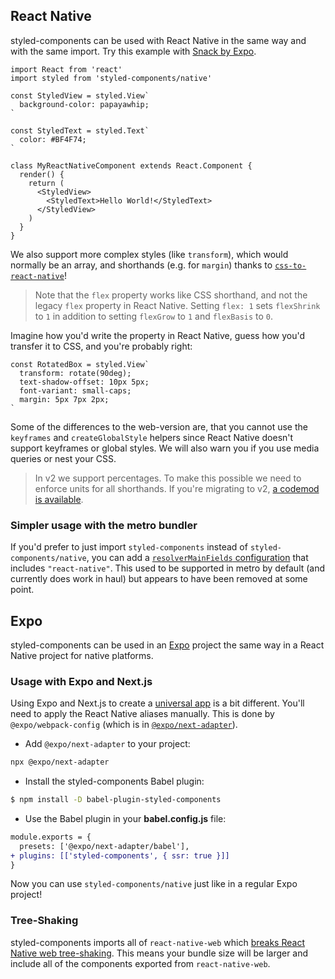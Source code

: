 ## React Native

styled-components can be used with React Native in the same way and with the
same import. Try this example with [Snack by Expo](https://snack.expo.dev/@danielmschmidt/styled-components).

```tsx
import React from 'react'
import styled from 'styled-components/native'

const StyledView = styled.View`
  background-color: papayawhip;
`

const StyledText = styled.Text`
  color: #BF4F74;
`

class MyReactNativeComponent extends React.Component {
  render() {
    return (
      <StyledView>
        <StyledText>Hello World!</StyledText>
      </StyledView>
    )
  }
}
```

We also support more complex styles (like `transform`), which would normally
be an array, and shorthands (e.g. for `margin`) thanks to
[`css-to-react-native`](https://github.com/styled-components/css-to-react-native)!

> Note that the `flex` property works like CSS shorthand, and not the legacy
> `flex` property in React Native. Setting `flex: 1` sets `flexShrink`
> to `1` in addition to setting `flexGrow` to `1` and `flexBasis` to `0`.

Imagine how you'd write the property in React Native, guess how you'd transfer
it to CSS, and you're probably right:

```tsx
const RotatedBox = styled.View`
  transform: rotate(90deg);
  text-shadow-offset: 10px 5px;
  font-variant: small-caps;
  margin: 5px 7px 2px;
`
```

Some of the differences to the web-version are, that you cannot use the
`keyframes` and `createGlobalStyle` helpers since React Native doesn't support
keyframes or global styles. We will also warn you if you use media queries or
nest your CSS.

> In v2 we support percentages. To make this possible we need to enforce units
> for all shorthands. If you're migrating to v2,
> [a codemod is available](https://github.com/styled-components/styled-components-native-code-mod).

### Simpler usage with the metro bundler

If you'd prefer to just import `styled-components` instead of `styled-components/native`, you can add a [`resolverMainFields` configuration](https://facebook.github.io/metro/docs/configuration#resolvermainfields) that includes `"react-native"`. This used to be supported in metro by default (and currently does work in haul) but appears to have been removed at some point.

## Expo

styled-components can be used in an [Expo](https://github.com/expo/expo) project the same way in a React Native project for native platforms.

### Usage with Expo and Next.js

Using Expo and Next.js to create a [universal app](https://docs.expo.dev/workflow/web/) is a bit different. You'll need to apply the React Native aliases manually. This is done by `@expo/webpack-config` (which is in [`@expo/next-adapter`](https://github.com/expo/expo-cli/tree/main/packages/next-adapter#readme)).

- Add `@expo/next-adapter` to your project:

```sh
npx @expo/next-adapter
```

- Install the styled-components Babel plugin:

```sh
$ npm install -D babel-plugin-styled-components
```

- Use the Babel plugin in your **babel.config.js** file:

```diff
module.exports = {
  presets: ['@expo/next-adapter/babel'],
+ plugins: [['styled-components', { ssr: true }]]
}
```

Now you can use `styled-components/native` just like in a regular Expo project!

### Tree-Shaking

styled-components imports all of `react-native-web` which [breaks React Native web tree-shaking](https://github.com/styled-components/styled-components/pull/2797#issuecomment-574955289). This means your bundle size will be larger and include all of the components exported from `react-native-web`.